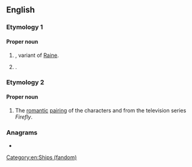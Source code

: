 {{also|rayne}}
==English==

===Etymology 1===
{{rfe|en}}

====Proper noun====
{{en-proper noun}}

# {{surname|from=given names|dot=}}, variant of [[Raine]].
# {{given name|female|lang=en}}.

===Etymology 2===
{{blend|en|River|Jayne}}

====Proper noun====
{{en-proper noun}}

# {{lb|en|fandom slang}} The [[romantic]] [[pairing]] of the characters {{w|River Tam}} and {{w|Jayne Cobb}} from the television series ''Firefly''.

===Anagrams===
* {{anagrams|en|a=aenry|Aeryn|Arney|Neary|Neyra|Raney|Yaren|aryne|renay|yarne|yearn}}

[[Category:en:Ships (fandom)]]